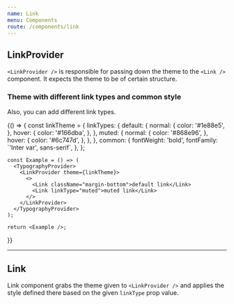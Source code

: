 ```yaml
---
name: Link
menu: Components
route: /components/link
---
```



## **LinkProvider**

`<LinkProvider />` is responsible for passing down the theme to the `<Link />` component. It expects the theme to be of certain structure.


### **Theme with different link types and common style**

Also, you can add different link types.

<Playground>
  {() => {
    const linkTheme = {
      linkTypes: {
        default: {
          normal: {
            color: '#1e88e5',
          },
          hover: {
            color: '#166dba',
          },
        },
        muted: {
          normal: {
            color: '#868e96',
          },
          hover: {
            color: '#6c747d',
          },
        },
      },
      common: {
        fontWeight: 'bold',
        fontFamily: `'Inter var', sans-serif`,
      },
    };

    const Example = () => (
      <TypographyProvider>
        <LinkProvider theme={linkTheme}>
          <>
            <Link className="margin-bottom">default link</Link>
            <Link linkType="muted">muted link</Link>
          </>
        </LinkProvider>
      </TypographyProvider>
    );

    return <Example />;
  }}
</Playground>

---



## **Link**

Link component grabs the theme given to `<LinkProvider />` and applies the style defined there based on the given `linkType` prop value.

<Props of={Link} />
